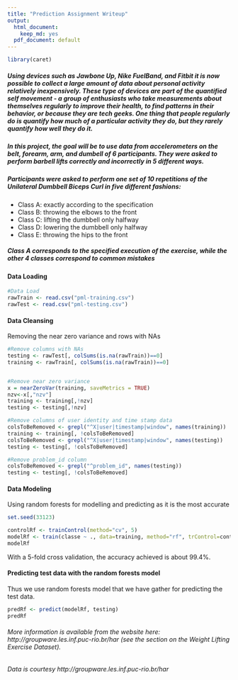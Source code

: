 ---
title: "Prediction Assignment Writeup"
output:
  html_document:
    keep_md: yes
  pdf_document: default
---

```{r }
library(caret)
```

##### Using devices such as Jawbone Up, Nike FuelBand, and Fitbit it is now possible to collect a large amount of data about personal activity relatively inexpensively. These type of devices are part of the quantified self movement - a group of enthusiasts who take measurements about themselves regularly to improve their health, to find patterns in their behavior, or because they are tech geeks. One thing that people regularly do is quantify how much of a particular activity they do, but they rarely quantify how well they do it. 

##### In this project, the goal will be to use data from accelerometers on the belt, forearm, arm, and dumbell of 6 participants. They were asked to perform barbell lifts correctly and incorrectly in 5 different ways. 

##### Participants were asked to perform one set of 10 repetitions of the Unilateral Dumbbell Biceps Curl in five different fashions:  
* Class A: exactly according to the specification
* Class B: throwing the elbows to the front
* Class C: lifting the dumbbell only halfway
* Class D: lowering the dumbbell only halfway
* Class E: throwing the hips to the front  

##### Class A corresponds to the specified execution of the exercise, while the other 4 classes correspond to common mistakes


#### Data Loading 
```{r}
#Data Load
rawTrain <- read.csv("pml-training.csv")
rawTest <- read.csv("pml-testing.csv")
```

#### Data Cleansing 
Removing the near zero variance and rows with NAs
```{r}
#Remove columns with NAs
testing <- rawTest[, colSums(is.na(rawTrain))==0]
training <- rawTrain[, colSums(is.na(rawTrain))==0]


#Remove near zero variance 
x = nearZeroVar(training, saveMetrics = TRUE)
nzv<-x[,"nzv"] 
training <- training[,!nzv]
testing <- testing[,!nzv]

#Remove columns of user identity and time stamp data
colsToBeRemoved <- grepl("^X|user|timestamp|window", names(training))
training <- training[, !colsToBeRemoved]
colsToBeRemoved <- grepl("^X|user|timestamp|window", names(testing))
testing <- testing[, !colsToBeRemoved]

#Remove problem_id column
colsToBeRemoved <- grepl("^problem_id", names(testing))
testing <- testing[, !colsToBeRemoved]
```


#### Data Modeling
Using random forests for modelling and predicting as it is the most accurate
```{r}
set.seed(33123)

controlRf <- trainControl(method="cv", 5)
modelRf <- train(classe ~ ., data=training, method="rf", trControl=controlRf, ntree=250)
modelRf
```
With a 5-fold cross validation, the accuracy achieved is about 99.4%.

#### Predicting test data with the random forests model
Thus we use random forests model that we have gather for predicting the test data.
```{r}
predRf <- predict(modelRf, testing)
predRf
```


###### More information is available from the website here: http://groupware.les.inf.puc-rio.br/har (see the section on the Weight Lifting Exercise Dataset).

###### Data is courtesy http://groupware.les.inf.puc-rio.br/har 

